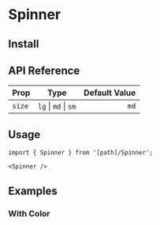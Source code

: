 
# Spinner

<PreviewBox>
  <Spinner size="lg" />
</PreviewBox>

## Install

<FileCode path="components/foundations/Spinner" />

## API Reference

| Prop   |         Type         | Default Value |
| :----- | :------------------: | ------------: |
| `size` | `lg` \| `md` \| `sm` |          `md` |

## Usage

```tsx copy
import { Spinner } from '[path]/Spinner';
```

```tsx copy
<Spinner />
```

## Examples

### With Color

<ComponentPreview path="components/foundations/Spinner/examples/SpinnerWithColor" />
